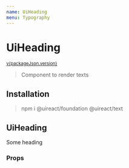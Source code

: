 ```yaml
---
name: UiHeading
menu: Typography
---
```





# UiHeading

<sup>
  <a href="https://github.com/inavac182/ui-react/blob/main/packages/text/" target="_blank">
    v{packageJson.version}
  </a>
</sup>

> Component to render texts

## Installation

> npm i @uireact/foundation @uireact/text

## UiHeading

<Playground>
  <UiHeading level={1}>Some heading</UiHeading>
</Playground>

### Props

<Props of={UiHeading} />
